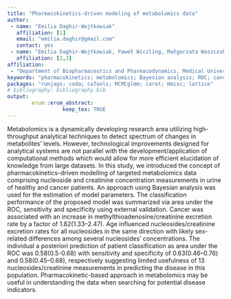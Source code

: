 ```yaml
---
title: "Pharmacokinetics-driven modeling of metabolomics data"
author:
 - name: "Emilia Daghir-Wojtkowiak"
   affiliation: [1]
   email: "emilia.daghir@gmail.com"
   contact: yes
 - name: "Emilia Daghir-Wojtkowiak, Paweł Wiczling, Małgorzata Waszczuk-Jankowska, Roman Kaliszan, Michał Jan Markuszewski"
   affiliation: [2,3]
affiliation:
 - "Department of Biopharmaceutics and Pharmacodynamics, Medical University of Gdańsk"
keywords: "pharmacokinetics; metabolomics; Bayesian analysis; ROC; cancer"
packages: "runjags; coda; caTools; MCMCglmm; caret; Hmisc; lattice"
# bibliography: bibliography.bib
output:  
        erum::erum_abstract:
                  keep_tex: TRUE
---
```


Metabolomics is a dynamically developing research area utilizing
high-throughput analytical techniques to detect spectrum of changes in
metabolites’ levels. However, technological improvements designed for
analytical systems are not parallel with the development/application of
computational methods which would allow for more efficient elucidation
of knowledge from large datasets. In this study, we introduced the
concept of pharmacokinetics-driven modelling of targeted metabolomics
data comprising nucleoside and creatinine concentration measurements in
urine of healthy and cancer patients. An approach using Bayesian
analysis was used for the estimation of model parameters. The
classification performance of the proposed model was summarized via area
under the ROC, sensitivity and specificity using external validation.
Cancer was associated with an increase in methylthioadenosine/creatinine
excretion rate by a factor of 1.82(1.33–2.47). Age influenced
nucleosides/creatinine excretion rates for all nucleosides in the same
direction with likely sex-related differences among several nucleosides’
concentrations. The individual a posteriori prediction of patient
classification as area under the ROC was 0.58(0.5-0.68) with sensitivity
and specificity of 0.63(0.46–0.76) and 0.58(0.45–0.68), respectively
suggesting limited usefulness of 13 nucleosides/creatinine measurements
in predicting the disease in this population. Pharmacokinetic-based
approach in metabolomics may be useful in understanding the data when
searching for potential disease indicators.

<!--  -->
<!--  -->
<!--  -->
